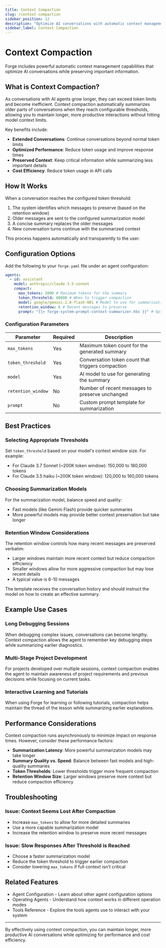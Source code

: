 ```yaml
---
title: Context Compaction
slug: /context-compaction
sidebar_position: 12
description: "Optimize AI conversations with automatic context management"
sidebar_label: Context Compaction
---
```



# Context Compaction

Forge includes powerful automatic context management capabilities that optimize AI conversations while preserving important information.

## What is Context Compaction?

As conversations with AI agents grow longer, they can exceed token limits and become inefficient. Context compaction automatically summarizes older parts of conversations when they reach configurable thresholds, allowing you to maintain longer, more productive interactions without hitting model context limits.

Key benefits include:

- **Extended Conversations**: Continue conversations beyond normal token limits
- **Optimized Performance**: Reduce token usage and improve response times
- **Preserved Context**: Keep critical information while summarizing less important details
- **Cost Efficiency**: Reduce token usage in API calls

## How It Works

When a conversation reaches the configured token threshold:

1. The system identifies which messages to preserve (based on the retention window)
2. Older messages are sent to the configured summarization model
3. A concise summary replaces the older messages
4. New conversation turns continue with the summarized context

This process happens automatically and transparently to the user.

## Configuration Options

Add the following to your `forge.yaml` file under an agent configuration:

```yaml
agents:
  - id: assistant
    model: anthropic/claude-3.5-sonnet
    compact:
      max_tokens: 2000 # Maximum tokens for the summary
      token_threshold: 80000 # When to trigger compaction
      model: google/gemini-2.0-flash-001 # Model to use for summarization
      retention_window: 6 # Recent messages to preserve
      prompt: "{{> forge-system-prompt-context-summarizer.hbs }}" # Optional custom prompt
```

### Configuration Parameters

| Parameter          | Required | Description                                       |
| ------------------ | -------- | ------------------------------------------------- |
| `max_tokens`       | Yes      | Maximum token count for the generated summary     |
| `token_threshold`  | Yes      | Conversation token count that triggers compaction |
| `model`            | Yes      | AI model to use for generating the summary        |
| `retention_window` | No       | Number of recent messages to preserve unchanged   |
| `prompt`           | No       | Custom prompt template for summarization          |

## Best Practices

### Selecting Appropriate Thresholds

Set `token_threshold` based on your model's context window size. For example:

- For Claude 3.7 Sonnet (~200K token window): 150,000 to 180,000 tokens
- For Claude 3.5 haiku (~200K token window): 120,000 to 160,000 tokens

### Choosing Summarization Models

For the summarization model, balance speed and quality:

- Fast models (like Gemini Flash) provide quicker summaries
- More powerful models may provide better context preservation but take longer

### Retention Window Considerations

The retention window controls how many recent messages are preserved verbatim:

- Larger windows maintain more recent context but reduce compaction efficiency
- Smaller windows allow for more aggressive compaction but may lose recent details
- A typical value is 6-10 messages

The template receives the conversation history and should instruct the model on how to create an effective summary.

## Example Use Cases

### Long Debugging Sessions

When debugging complex issues, conversations can become lengthy. Context compaction allows the agent to remember key debugging steps while summarizing earlier diagnostics.

### Multi-Stage Project Development

For projects developed over multiple sessions, context compaction enables the agent to maintain awareness of project requirements and previous decisions while focusing on current tasks.

### Interactive Learning and Tutorials

When using Forge for learning or following tutorials, compaction helps maintain the thread of the lesson while summarizing earlier explanations.

## Performance Considerations

Context compaction runs asynchronously to minimize impact on response times. However, consider these performance factors:

- **Summarization Latency**: More powerful summarization models may take longer
- **Summary Quality vs. Speed**: Balance between fast models and high-quality summaries
- **Token Thresholds**: Lower thresholds trigger more frequent compaction
- **Retention Window Size**: Larger windows preserve more context but reduce compaction efficiency

## Troubleshooting

### Issue: Context Seems Lost After Compaction

- Increase `max_tokens` to allow for more detailed summaries
- Use a more capable summarization model
- Increase the retention window to preserve more recent messages

### Issue: Slow Responses After Threshold is Reached

- Choose a faster summarization model
- Reduce the token threshold to trigger earlier compaction
- Consider lowering `max_tokens` if full context isn't critical

## Related Features

- <CustomLink href="../agent-configuration">Agent Configuration</CustomLink> - Learn about other agent configuration
  options
- <CustomLink href="../operating-agents">Operating Agents</CustomLink> - Understand how context works in different
  operation modes
- <CustomLink href="../tools-reference">Tools Reference</CustomLink> - Explore the tools agents use to interact with
  your system

---

By effectively using context compaction, you can maintain longer, more productive AI conversations while optimizing for performance and cost efficiency.

